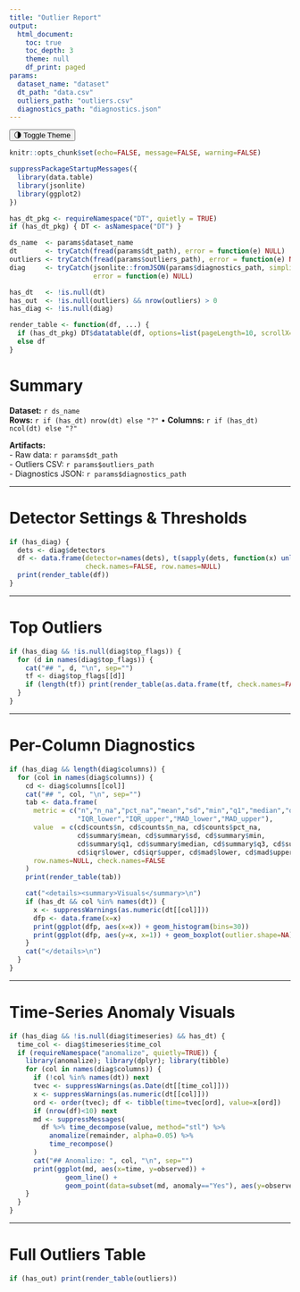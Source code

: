 ```yaml
---
title: "Outlier Report"
output:
  html_document:
    toc: true
    toc_depth: 3
    theme: null
    df_print: paged
params:
  dataset_name: "dataset"
  dt_path: "data.csv"
  outliers_path: "outliers.csv"
  diagnostics_path: "diagnostics.json"
---
```


<!-- Theme styles -->
<link rel="stylesheet" href="../assets/light.css" id="theme-light">
<link rel="stylesheet" href="../assets/dark.css"  id="theme-dark" disabled>

<!-- Theme toggle -->
<button class="btn-toggle" id="themeToggle" title="Toggle theme">🌗 Toggle Theme</button>
<script>
(function(){
  const light = document.getElementById('theme-light');
  const dark  = document.getElementById('theme-dark');
  const btn   = document.getElementById('themeToggle');
  const key   = 'odet-theme';
  function setTheme(mode){
    if(mode === 'dark'){ dark.disabled = false; light.disabled = true; }
    else { dark.disabled = true; light.disabled = false; }
    try{ localStorage.setItem(key, mode); }catch(e){}
  }
  const saved = (function(){ try{ return localStorage.getItem(key); }catch(e){ return null; } })();
  setTheme(saved === 'dark' ? 'dark' : 'light');
  btn.addEventListener('click', function(){
    const now = dark.disabled ? 'dark' : 'light';
    setTheme(now);
  });
})();
</script>

```r
knitr::opts_chunk$set(echo=FALSE, message=FALSE, warning=FALSE)

suppressPackageStartupMessages({
  library(data.table)
  library(jsonlite)
  library(ggplot2)
})

has_dt_pkg <- requireNamespace("DT", quietly = TRUE)
if (has_dt_pkg) { DT <- asNamespace("DT") }

ds_name  <- params$dataset_name
dt       <- tryCatch(fread(params$dt_path), error = function(e) NULL)
outliers <- tryCatch(fread(params$outliers_path), error = function(e) NULL)
diag     <- tryCatch(jsonlite::fromJSON(params$diagnostics_path, simplifyVector = FALSE),
                     error = function(e) NULL)

has_dt   <- !is.null(dt)
has_out  <- !is.null(outliers) && nrow(outliers) > 0
has_diag <- !is.null(diag)

render_table <- function(df, ...) {
  if (has_dt_pkg) DT$datatable(df, options=list(pageLength=10, scrollX=TRUE), rownames=FALSE, ...)
  else df
}
```

# Summary

**Dataset:** `r ds_name`  
**Rows:** `r if (has_dt) nrow(dt) else "?"` • **Columns:** `r if (has_dt) ncol(dt) else "?"`  

**Artifacts:**  
- Raw data: `r params$dt_path`  
- Outliers CSV: `r params$outliers_path`  
- Diagnostics JSON: `r params$diagnostics_path`

---

# Detector Settings & Thresholds

```r
if (has_diag) {
  dets <- diag$detectors
  df <- data.frame(detector=names(dets), t(sapply(dets, function(x) unlist(x))),
                   check.names=FALSE, row.names=NULL)
  print(render_table(df))
}
```

---

# Top Outliers

```r
if (has_diag && !is.null(diag$top_flags)) {
  for (d in names(diag$top_flags)) {
    cat("## ", d, "\n", sep="")
    tf <- diag$top_flags[[d]]
    if (length(tf)) print(render_table(as.data.frame(tf, check.names=FALSE)))
  }
}
```

---

# Per-Column Diagnostics

```r
if (has_diag && length(diag$columns)) {
  for (col in names(diag$columns)) {
    cd <- diag$columns[[col]]
    cat("## ", col, "\n", sep="")
    tab <- data.frame(
      metric = c("n","n_na","pct_na","mean","sd","min","q1","median","q3","max",
                 "IQR_lower","IQR_upper","MAD_lower","MAD_upper"),
      value  = c(cd$counts$n, cd$counts$n_na, cd$counts$pct_na,
                 cd$summary$mean, cd$summary$sd, cd$summary$min,
                 cd$summary$q1, cd$summary$median, cd$summary$q3, cd$summary$max,
                 cd$iqr$lower, cd$iqr$upper, cd$mad$lower, cd$mad$upper),
      row.names=NULL, check.names=FALSE
    )
    print(render_table(tab))

    cat("<details><summary>Visuals</summary>\n")
    if (has_dt && col %in% names(dt)) {
      x <- suppressWarnings(as.numeric(dt[[col]]))
      dfp <- data.frame(x=x)
      print(ggplot(dfp, aes(x=x)) + geom_histogram(bins=30))
      print(ggplot(dfp, aes(y=x, x=1)) + geom_boxplot(outlier.shape=NA))
    }
    cat("</details>\n")
  }
}
```

---

# Time-Series Anomaly Visuals

```r
if (has_diag && !is.null(diag$timeseries) && has_dt) {
  time_col <- diag$timeseries$time_col
  if (requireNamespace("anomalize", quietly=TRUE)) {
    library(anomalize); library(dplyr); library(tibble)
    for (col in names(diag$columns)) {
      if (!col %in% names(dt)) next
      tvec <- suppressWarnings(as.Date(dt[[time_col]]))
      x <- suppressWarnings(as.numeric(dt[[col]]))
      ord <- order(tvec); df <- tibble(time=tvec[ord], value=x[ord])
      if (nrow(df)<10) next
      md <- suppressMessages(
        df %>% time_decompose(value, method="stl") %>%
          anomalize(remainder, alpha=0.05) %>%
          time_recompose()
      )
      cat("## Anomalize: ", col, "\n", sep="")
      print(ggplot(md, aes(x=time, y=observed)) +
              geom_line() +
              geom_point(data=subset(md, anomaly=="Yes"), aes(y=observed), color="red"))
    }
  }
}
```

---

# Full Outliers Table

```r
if (has_out) print(render_table(outliers))
```
